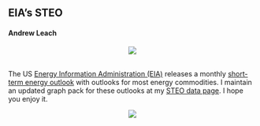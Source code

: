 ## EIA's STEO

#### Andrew Leach

<center>![](https://leachandrew.github.io/EIA-STEO/images/demand.png)</center>
<br>
The US [Energy Information Administration (EIA)](https://www.eia.gov/) releases a monthly [short-term energy outlook](https://www.eia.gov/outlooks/steo/) with outlooks for most energy commodities. I maintain an updated graph pack for these outlooks at my [STEO data page](https://leachandrew.github.io/EIA-STEO/). I hope you enjoy it.

<center>![](https://leachandrew.github.io/EIA-STEO/images/opec_non_opec_supply.png)</center>


